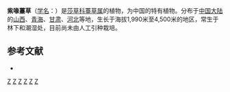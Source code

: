 {{Speciesbox 
| genus = Carex
| species = serreana
| authority = Hand.-Mazz.
}}
'''紫喙薹草'''（[[学名|学名]]：{{lang|la|''Carex serreana''}}）是[[莎草科|莎草科]][[薹草属|薹草属]]的植物，为中国的特有植物。分布于[[中国大陆|中国大陆]]的[[山西|山西]]、[[青海|青海]]、[[甘肃|甘肃]]、[[河北|河北]]等地，生长于海拔1,990米至4,500米的地区，常生于林下和潮湿处，目前尚未由人工引种栽培。

== 参考文献 ==
<div class="references-small">
* {{cite web| url =http://www.bioinfo.cn/db05/KmzwSpecies.php?action=view&id=5934| title =紫喙薹草| work =《中国高等植物数据库全库》| publisher =中国科学院微生物研究所| author =昆明植物研究所| accessdate =2009-02-24| deadurl =yes| archiveurl =https://web.archive.org/web/20160305042552/http://www.bioinfo.cn/db05/KmzwSpecies.php?action=view&id=5934| archivedate =2016-03-05}}
</div>
{{Taxonbar}}

{{DEFAULTSORT:Carex serreana}}
[[Category:薹草属|Z]]
[[Category:中國特有植物|Z]]
[[Category:山西植物|Z]]
[[Category:青海植物|Z]]
[[Category:甘肃植物|Z]]
[[Category:河北植物|Z]]